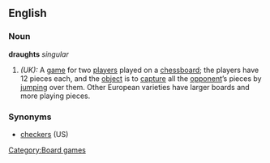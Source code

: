 ==English==
===Noun===
'''draughts''' ''singular''
# ''(UK):'' A [[game]] for two [[player]]s played on a [[chessboard]]; the players have 12 pieces each, and the [[object]] is to [[capture]] all the [[opponent]]’s pieces by [[jump]]ing over them. Other European varieties have larger boards and more playing pieces.
===Synonyms===
* [[checkers]] (US)

[[Category:Board games]]